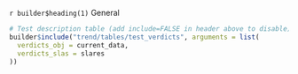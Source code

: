 
`r builder$heading(1)` General

```r
# Test description table (add include=FALSE in header above to disable)
builder$include("trend/tables/test_verdicts", arguments = list(
  verdicts_obj = current_data,
  verdicts_slas = slares
))
```
